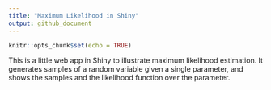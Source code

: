 ```yaml
---
title: "Maximum Likelihood in Shiny"
output: github_document
---
```


```r
knitr::opts_chunk$set(echo = TRUE)
```

This is a little web app in Shiny to illustrate maximum likelihood estimation. It generates samples of a random variable given a single parameter, and shows the samples and the likelihood function over the parameter.
